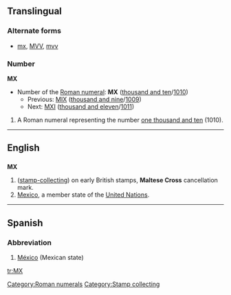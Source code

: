 ==Translingual==
===Alternate forms===
* [[mx]], [[MVV]], [[mvv]]

===Number===
'''MX'''
*Number of the [[Roman numeral]]: '''MX''' ([[thousand and ten]]/[[1010]])
**Previous: [[MIX]] ([[thousand and nine]]/[[1009]])
**Next: [[MXI]] ([[thousand and eleven]]/[[1011]])

# A Roman numeral representing the number [[one thousand and ten]] (1010).

[[Category:Roman numerals]]
----

==English==
==={{abbreviation}}===
'''MX'''
#([[stamp-collecting]]) on early British stamps, '''Maltese Cross''' cancellation mark.
#[[Mexico]], a member state of the [[United Nations]].
[[Category:Stamp collecting]]

----
==Spanish==
===Abbreviation===
#[[México]] (Mexican state)

[[tr:MX]]